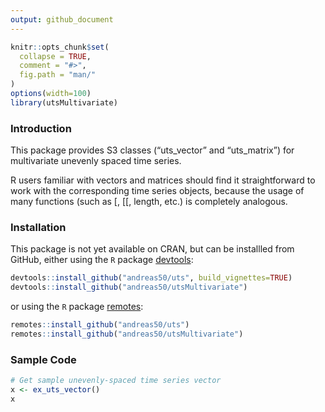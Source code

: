 ```yaml
---
output: github_document
---
```


<!-- README.md is generated from README.Rmd. Please edit that file -->

```r
knitr::opts_chunk$set(
  collapse = TRUE,
  comment = "#>",
  fig.path = "man/"
)
options(width=100)
library(utsMultivariate)
```

### Introduction

This package provides S3 classes ("uts_vector" and "uts_matrix") for multivariate unevenly spaced time series.

R users familiar with vectors and matrices should find it straightforward to work with the corresponding time series objects, because the usage of many functions (such as [, [[, length, etc.) is completely analogous.


### Installation

This package is not yet available on CRAN, but can be installled from GitHub, either using the `R` package [devtools](https://cran.r-project.org/web/packages/devtools/index.html):

```r
devtools::install_github("andreas50/uts", build_vignettes=TRUE)
devtools::install_github("andreas50/utsMultivariate")
```

or using the `R` package [remotes](https://cran.r-project.org/web/packages/remotes/index.html):

```r
remotes::install_github("andreas50/uts")
remotes::install_github("andreas50/utsMultivariate")
```

### Sample Code

```r
# Get sample unevenly-spaced time series vector
x <- ex_uts_vector()
x
```

